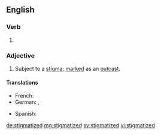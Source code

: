 ==English==

===Verb===
{{head|en|verb form}}

# {{en-past of|stigmatize}}

===Adjective===
{{en-adj}}
# Subject to a [[stigma]]; [[marked]] as an [[outcast]].

====Translations====
{{trans-top|marked with stigma}}
* French: {{t+|fr|stigmatisé|m}}
* German: {{t|de|stigmatisiert}}, {{t+|de|gebrandmarkt}}
{{trans-mid}}
* Spanish: {{t+|es|estigmatizado}}
{{trans-bottom}}

[[de:stigmatized]]
[[mg:stigmatized]]
[[sv:stigmatized]]
[[vi:stigmatized]]